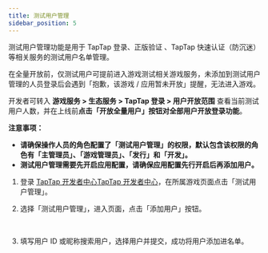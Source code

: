 ```yaml
---
title: 测试用户管理
sidebar_position: 5
---
```



测试用户管理功能是用于 TapTap 登录、正版验证 <Conditional region="cn">、TapTap 快速认证（防沉迷）</Conditional>等相关服务的测试用户名单管理。

在全量开放前，仅测试用户可提前进入游戏测试相关游戏服务，未添加到测试用户管理的人员登录后会遇到「抱歉，该游戏 / 应用暂未开放」提醒，无法进入游戏。

开发者可转入 **游戏服务 > 生态服务 > TapTap 登录 > 用户开放范围** 查看当前测试用户人数，并在上线前**点击「开放全量用户」按钮对全部用户开放登录功能**。

**注意事项：**

- **请确保操作人员的角色配置了「测试用户管理」的权限，默认包含该权限的角色有「主管理员」、「游戏管理员」、「发行」和「开发」。**
- **测试用户管理需要先开启应用配置，请确保应用配置先行开启后再添加用户。**

1. 登录 <Conditional region="cn">[TapTap 开发者中心](https://developer.taptap.com/)</Conditional><Conditional region="global">[TapTap 开发者中心](https://developer.taptap.io/)</Conditional>，在所属游戏页面点击「测试用户管理」。

2. 选择「测试用户管理」，进入页面，点击「添加用户」按钮。

   <Conditional region="cn">
     <img src={useBaseUrl("/img/sdk-test-accounts-1.png")} alt="" />
   </Conditional>
   <Conditional region="global">
     <img src={useBaseUrl("/img/io/test-account-1.png")} alt="" />
   </Conditional>

3. 填写用户 ID 或昵称搜索用户，选择用户并提交，成功将用户添加进名单。

   <Conditional region="cn">
     <img src={useBaseUrl("/img/sdk-test-accounts-2.png")} alt="" />
   </Conditional>
   <Conditional region="global">
     <img src={useBaseUrl("/img/io/test-account-2.png")} alt="" />
   </Conditional>
